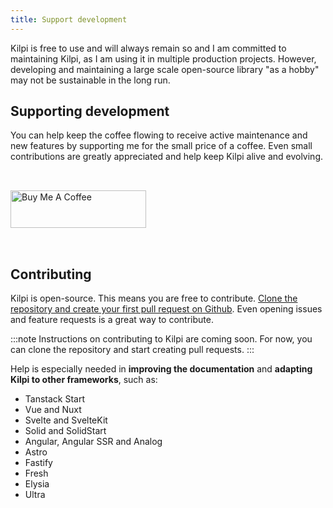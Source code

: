 ```yaml
---
title: Support development
---
```


Kilpi is free to use and will always remain so and I am committed to maintaining Kilpi, as I am using it in multiple production projects. However, developing and maintaining a large scale open-source library "as a hobby" may not be sustainable in the long run.

## Supporting development

You can help keep the coffee flowing to receive active maintenance and new features by supporting me for the small price of a coffee. Even small contributions are greatly appreciated and help keep Kilpi alive and evolving.

<a href="https://www.buymeacoffee.com/nevavuoriji" target="_blank" style="margin-block:32px;display:inline-block;"><img src="https://cdn.buymeacoffee.com/buttons/v2/default-yellow.png" alt="Buy Me A Coffee" style="height: 60px !important;width: 217px !important;" ></img></a>

## Contributing

Kilpi is open-source. This means you are free to contribute. [Clone the repository and create your first pull request on Github](https://github.com/Jussinevavuori/kilpi). Even opening issues and feature requests is a great way to contribute.

:::note
Instructions on contributing to Kilpi are coming soon. For now, you can clone the repository and start creating pull requests.
:::

Help is especially needed in **improving the documentation** and **adapting Kilpi to other frameworks**, such as:
- Tanstack Start
- Vue and Nuxt
- Svelte and SvelteKit
- Solid and SolidStart 
- Angular, Angular SSR and Analog
- Astro
- Fastify
- Fresh
- Elysia
- Ultra
